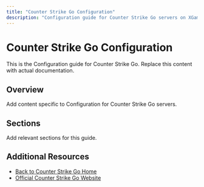 ```yaml
---
title: "Counter Strike Go Configuration"
description: "Configuration guide for Counter Strike Go servers on XGamingServer"
---
```


# Counter Strike Go Configuration

This is the Configuration guide for Counter Strike Go. Replace this content with actual documentation.

## Overview

Add content specific to Configuration for Counter Strike Go servers.

## Sections

Add relevant sections for this guide.

## Additional Resources

- [Back to Counter Strike Go Home](./index)
- [Official Counter Strike Go Website](https://example.com)

